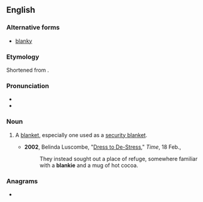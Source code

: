 ==English==

===Alternative forms===
* [[blanky]]

===Etymology===
Shortened from {{suffix|en|blanket|ie}}.

===Pronunciation===
* {{IPA|en|/ˈblæŋki/}}
* {{rhymes|en|æŋki}}

===Noun===
{{en-noun}}

# {{lb|en|childish|informal}} A [[blanket]], especially one used as a [[security blanket]].
#* '''2002''', Belinda Luscombe, "[http://www.time.com/time/arts/article/0,8599,203627,00.html Dress to De-Stress]," ''Time'', 18 Feb.,
#*: They instead sought out a place of refuge, somewhere familiar with a '''blankie''' and a mug of hot cocoa.

===Anagrams===
* {{anagrams|en|a=abeikln|Kilbane|inkable}}